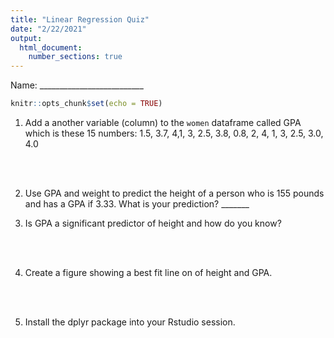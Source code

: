 ```yaml
---
title: "Linear Regression Quiz"
date: "2/22/2021"
output: 
  html_document:
    number_sections: true
---
```

Name: __________________________
```r
knitr::opts_chunk$set(echo = TRUE)
```

1. Add a another variable (column) to the `women` dataframe called GPA which is these 15 numbers: 1.5, 3.7, 4,1, 3, 2.5, 3.8, 0.8, 2, 4, 1, 3, 2.5, 3.0, 4.0

<br>
<br>

2. Use GPA and weight to predict the height of a person who is 155 pounds and has a GPA if 3.33. What is your prediction? _______

3. Is GPA a significant predictor of height and how do you know? 

<br>
<br>

4. Create a figure showing a best fit line on of height and GPA.  

<br>
<br>

5. Install the dplyr package into your Rstudio session.